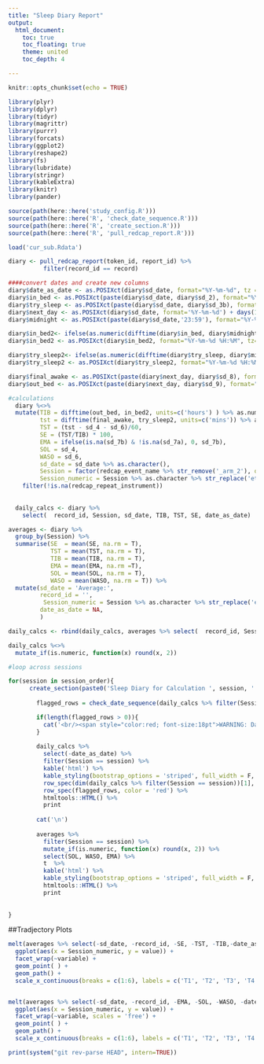 ```yaml
---
title: "Sleep Diary Report"
output:
  html_document:
    toc: true
    toc_floating: true
    theme: united
    toc_depth: 4

---
```


```r
knitr::opts_chunk$set(echo = TRUE)

```

```r
library(plyr)
library(dplyr)
library(tidyr)
library(magrittr)
library(purrr)
library(forcats)
library(ggplot2)
library(reshape2)
library(fs)
library(lubridate)
library(stringr)
library(kableExtra)
library(knitr)
library(pander)
```

```r
source(path(here::here('study_config.R')))
source(path(here::here('R', 'check_date_sequence.R')))
source(path(here::here('R', 'create_section.R')))
source(path(here::here('R', 'pull_redcap_report.R')))
```


```r
load('cur_sub.Rdata')

diary <- pull_redcap_report(token_id, report_id) %>%
          filter(record_id == record)
```

```r
####convert dates and create new columns
diary$date_as_date <- as.POSIXct(diary$sd_date, format="%Y-%m-%d", tz = 'UTC')
diary$in_bed <- as.POSIXct(paste(diary$sd_date, diary$sd_2), format="%Y-%m-%d %H:%M", tz='UTC')
diary$try_sleep <- as.POSIXct(paste(diary$sd_date, diary$sd_3b), format="%Y-%m-%d %H:%M", tz='UTC')
diary$next_day <- as.POSIXct(diary$sd_date, format='%Y-%m-%d') + days(1)
diary$midnight <- as.POSIXct(paste(diary$sd_date,'23:59'), format="%Y-%m-%d %H:%M")

diary$in_bed2<- ifelse(as.numeric(difftime(diary$in_bed, diary$midnight, units=c('hours')))+24 <= 0, as.character(paste(diary$next_day, diary$sd_2), format="%Y-%m-%d %H:%M", tz='UTC'), as.character(paste(diary$sd_date, diary$sd_2)))
diary$in_bed2 <- as.POSIXct(diary$in_bed2, format="%Y-%m-%d %H:%M", tz='UTC')

diary$try_sleep2<- ifelse(as.numeric(difftime(diary$try_sleep, diary$midnight, unit= 'hours'))+24 <= 0, as.character(paste(diary$next_day, diary$sd_3b), format="%Y-%m-%d %H:%M", tz='UTC'), as.character(paste(diary$sd_date, diary$sd_3b)))
diary$try_sleep2 <- as.POSIXct(diary$try_sleep2, format="%Y-%m-%d %H:%M", tz='UTC')

diary$final_awake <- as.POSIXct(paste(diary$next_day, diary$sd_8), format="%Y-%m-%d %H:%M", tz='UTC')
diary$out_bed <- as.POSIXct(paste(diary$next_day, diary$sd_9), format="%Y-%m-%d %H:%M", tz='UTC')

#calculations
  diary %<>%
  mutate(TIB = difftime(out_bed, in_bed2, units=c('hours') ) %>% as.numeric ,
         tst = difftime(final_awake, try_sleep2, units=c('mins')) %>% as.numeric,
         TST = (tst - sd_4 - sd_6)/60,
         SE = (TST/TIB) * 100, 
         EMA = ifelse(is.na(sd_7b) & !is.na(sd_7a), 0, sd_7b),
         SOL = sd_4,
         WASO = sd_6,
         sd_date = sd_date %>% as.character(),
         Session = factor(redcap_event_name %>% str_remove('_arm_2'), ordered = T, levels = session_order),
         Session_numeric = Session %>% as.character %>% str_replace('etx', '5') %>% str_replace('st', '6') %>% str_remove('t') %>% as.numeric) %>%
    filter(!is.na(redcap_repeat_instrument)) 
    
  
  daily_calcs <- diary %>%       
    select(  record_id, Session, sd_date, TIB, TST, SE, date_as_date)

averages <- diary %>%
  group_by(Session) %>%
  summarise(SE  = mean(SE, na.rm = T),
            TST = mean(TST, na.rm = T),
            TIB = mean(TIB, na.rm = T), 
            EMA = mean(EMA, na.rm =T), 
            SOL = mean(SOL, na.rm = T),
            WASO = mean(WASO, na.rm = T)) %>%
  mutate(sd_date = 'Average:', 
         record_id = '', 
          Session_numeric = Session %>% as.character %>% str_replace('etx', '5') %>% str_replace('st', '6') %>% str_remove('t') %>% as.numeric, 
         date_as_date = NA,
         )

daily_calcs <- rbind(daily_calcs, averages %>% select(  record_id, Session, sd_date, TIB, TST, SE, date_as_date) )

daily_calcs %<>%
  mutate_if(is.numeric, function(x) round(x, 2))
```


```r
#loop across sessions

for(session in session_order){
      create_section(paste0('Sleep Diary for Calculation ', session, ':'))
  
        flagged_rows = check_date_sequence(daily_calcs %>% filter(Session == session))

        if(length(flagged_rows > 0)){
          cat('<br/><span style="color:red; font-size:18pt">WARNING: Dates were entered out of order or missing!</span><br/><br/>' )
        }
        
        daily_calcs %>% 
          select(-date_as_date) %>%
          filter(Session == session) %>%
          kable('html') %>%
          kable_styling(bootstrap_options = 'striped', full_width = F, position = 'left') %>%
          row_spec(dim(daily_calcs %>% filter(Session == session))[1], bold = T) %>%
          row_spec(flagged_rows, color = 'red') %>%
          htmltools::HTML() %>%
          print
        
        cat('\n')
        
        averages %>% 
          filter(Session == session) %>%
          mutate_if(is.numeric, function(x) round(x, 2)) %>%
          select(SOL, WASO, EMA) %>%
          t  %>%
          kable('html') %>%
          kable_styling(bootstrap_options = 'striped', full_width = F, position = 'left') %>%
          htmltools::HTML() %>%
          print
        
       
}
```



##Tradjectory Plots
```r
melt(averages %>% select(-sd_date, -record_id, -SE, -TST, -TIB,-date_as_date), id.vars = c('Session_numeric', 'Session')) %>%
  ggplot(aes(x = Session_numeric, y = value)) + 
  facet_wrap(~variable) + 
  geom_point( ) + 
  geom_path() + 
  scale_x_continuous(breaks = c(1:6), labels = c('T1', 'T2', 'T3', 'T4', 'ETX', '2MO'))


melt(averages %>% select(-sd_date, -record_id, -EMA, -SOL, -WASO, -date_as_date), id.vars = c('Session', 'Session_numeric')) %>%
  ggplot(aes(x = Session_numeric, y = value)) + 
  facet_wrap(~variable, scales = 'free') + 
  geom_point( ) + 
  geom_path() + 
  scale_x_continuous(breaks = c(1:6), labels = c('T1', 'T2', 'T3', 'T4', 'ETX', '2MO'))


```

```r
print(system("git rev-parse HEAD", intern=TRUE))

```


